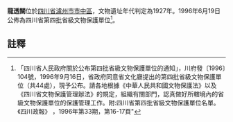 {{msg:四川省文物保護單位
|名稱 = 龍透關
|編號 = 7
|圖片 = 
|級別 = S4
|分類 = 
|時代 = 1927年
|地点 = [[四川省|四川省]][[瀘州市|瀘州市]][[華陽鄉|華陽鄉]]
|坐標 =
|登錄 = 1996年6月19日
}}

'''龍透關'''位於[[四川省|四川省]][[瀘州市|瀘州市]][[市中區|市中區]]，文物遺址年代判定為1927年。1996年6月19日公佈為四川省第四批省級文物保護單位<ref>「四川省人民政府關於公布第四批省級文物保護單位的通知」，川府發〔1996〕104號，1996年9月16日，省政府同意省文化廳提出的第四批省級文物保護單位（共44處），現予公布。請各地根據《中華人民共和國文物保護法》以及《四川省文物保護管理辦法》的規定，組織有關部門，認真做好所轄境內的省級文物保護單位的保護管理工作。附:四川省第四批省級文物保護單位名單。《四川政報》 ，1996年第33期，第16-17頁"</ref>。
==註釋==
{{reflist}}
{{文物保護單位小作品}}